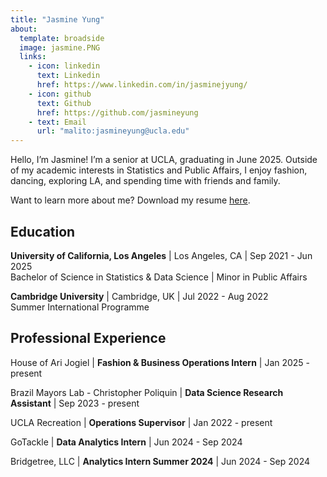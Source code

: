 ```yaml
---
title: "Jasmine Yung"
about:
  template: broadside
  image: jasmine.PNG
  links:
    - icon: linkedin
      text: Linkedin
      href: https://www.linkedin.com/in/jasminejyung/
    - icon: github
      text: Github
      href: https://github.com/jasmineyung
    - text: Email
      url: "malito:jasmineyung@ucla.edu"
---
```


Hello, I'm Jasmine! I'm a senior at UCLA, graduating in June 2025. Outside of my academic interests in Statistics and Public Affairs, I enjoy fashion, dancing, exploring LA, and spending time with friends and family. 

Want to learn more about me? Download my resume [here](/Jasmine_Yung_resume.pdf).

## Education

**University of California, Los Angeles** \| Los Angeles, CA \| Sep 2021 - Jun 2025\
Bachelor of Science in Statistics & Data Science \| Minor in Public Affairs

**Cambridge University** \| Cambridge, UK \| Jul 2022 - Aug 2022\
Summer International Programme

## Professional Experience

House of Ari Jogiel \| **Fashion & Business Operations Intern** \| Jan 2025 - present

Brazil Mayors Lab - Christopher Poliquin \| **Data Science Research Assistant** \| Sep 2023 - present

UCLA Recreation \| **Operations Supervisor** \| Jan 2022 - present

GoTackle \| **Data Analytics Intern** \| Jun 2024 - Sep 2024

Bridgetree, LLC \| **Analytics Intern Summer 2024** \| Jun 2024 - Sep 2024
